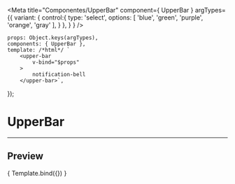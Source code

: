 
<Meta
	title="Componentes/UpperBar"
	component={ UpperBar }
	argTypes={{
		variant: {
			control:{
				type: 'select',
				options: [
					'blue',
					'green',
					'purple',
					'orange',
					'gray'
				],
			}
		},
	}
}
/>

	props: Object.keys(argTypes),
	components: { UpperBar },
	template: /*html*/ `
		<upper-bar
			v-bind="$props" 
		>
			notification-bell
		</upper-bar>`,
});

# UpperBar
---

## Preview

<Canvas>
	<Story
		name="UpperBar"
		args={{
			isActive: 'true',
		}}
	>
		{ Template.bind({}) }
	</Story>
</Canvas>

<ArgsTable story="UpperBar" />
